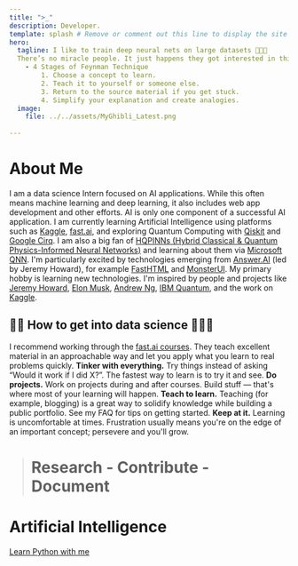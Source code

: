 ```yaml
---
title: ">_"
description: Developer.
template: splash # Remove or comment out this line to display the site sidebar on this page.
hero:
  tagline: I like to train deep neural nets on large datasets 🧠🤖💥
  There’s no miracle people. It just happens they got interested in this thing and they learned all this stuff. There’s just people.” – Richard Feynman*
    - 4 Stages of Feynman Technique
        1. Choose a concept to learn.
        2. Teach it to yourself or someone else.
        3. Return to the source material if you get stuck.
        4. Simplify your explanation and create analogies.
  image:
    file: ../../assets/MyGhibli_Latest.png
  
---
```



# About Me

I am a data science Intern focused on AI applications. While this often means machine learning and deep learning, it also includes web app development and other efforts. AI is only one component of a successful AI application.
I am currently learning Artificial Intelligence using platforms such as [Kaggle](https://www.kaggle.com/rajeshkumarkarra), [fast.ai](https://www.fast.ai/), and exploring Quantum Computing with [Qiskit](https://qiskit.org/) and [Google Cirq](https://quantumai.google/cirq).
I am also a big fan of [HQPINNs (Hybrid Classical & Quantum Physics-Informed Neural Networks)](https://arxiv.org/abs/2404.15015) and learning about them via [Microsoft QNN](https://www.microsoft.com/en-us/research/project/quantum-neural-networks/).
I'm particularly excited by technologies emerging from [Answer.AI](https://answer.ai/) (led by Jeremy Howard), for example [FastHTML](https://fastht.ml/docs/) and [MonsterUI](https://monsterui.answer.ai/).
My primary hobby is learning new technologies. I'm inspired by people and projects like [Jeremy Howard](https://scholar.google.com/citations?user=ZWdEJ54AAAAJ&hl=en), [Elon Musk](https://en.wikipedia.org/wiki/Elon_Musk), [Andrew Ng](https://www.linkedin.com/in/andrewyng/), [IBM Quantum](https://www.ibm.com/quantum/qiskit), and the work on [Kaggle](https://www.kaggle.com/rajeshkumarkarra).

## 👨‍💻 How to get into data science 👩🏻‍💻

I recommend working through the [fast.ai courses](https://course.fast.ai/). They teach excellent material in an approachable way and let you apply what you learn to real problems quickly.
**Tinker with everything.** Try things instead of asking “Would it work if I did X?”. The fastest way to learn is to try it and see.
**Do projects.** Work on projects during and after courses. Build stuff — that's where most of your learning will happen.
**Teach to learn.** Teaching (for example, blogging) is a great way to solidify knowledge while building a public portfolio. See my FAQ for tips on getting started.
**Keep at it.** Learning is uncomfortable at times. Frustration usually means you're on the edge of an important concept; persevere and you'll grow.

> # Research - Contribute - Document



# Artificial Intelligence
[Learn Python with me](https://gist.github.com/r-karra/17aea1040b7c41eeba4f2e5441824d66)
